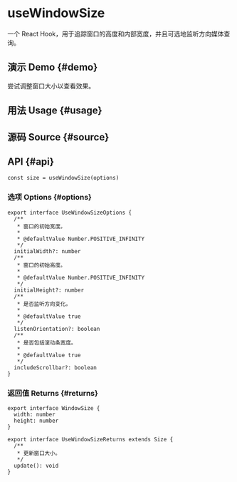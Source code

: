# useWindowSize


<HooksType category={frontmatter.category} />

一个 React Hook，用于追踪窗口的高度和内部宽度，并且可选地监听方向媒体查询。

## 演示 Demo \{#demo}

尝试调整窗口大小以查看效果。


<App />

## 用法 Usage \{#usage}



## 源码 Source \{#source}


<Source />

## API \{#api}

```tsx
const size = useWindowSize(options)
```

### 选项 Options \{#options}

```tsx
export interface UseWindowSizeOptions {
  /**
   * 窗口的初始宽度。
   *
   * @defaultValue Number.POSITIVE_INFINITY
   */
  initialWidth?: number
  /**
   * 窗口的初始高度。
   *
   * @defaultValue Number.POSITIVE_INFINITY
   */
  initialHeight?: number
  /**
   * 是否监听方向变化。
   *
   * @defaultValue true
   */
  listenOrientation?: boolean
  /**
   * 是否包括滚动条宽度。
   *
   * @defaultValue true
   */
  includeScrollbar?: boolean
}
```

### 返回值 Returns \{#returns}

```tsx
export interface WindowSize {
  width: number
  height: number
}

export interface UseWindowSizeReturns extends Size {
  /**
   * 更新窗口大小。
   */
  update(): void
}
```
